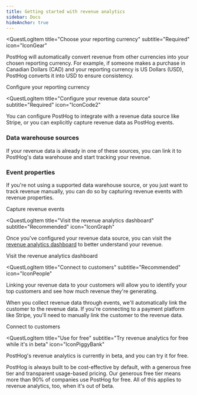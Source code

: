 ```yaml
---
title: Getting started with revenue analytics
sidebar: Docs
hideAnchor: true
---
```




<QuestLog firstSpeechBubble="Let's get started!" lastSpeechBubble="Time to understand your revenue!">

<QuestLogItem 
    title="Choose your reporting currency"
    subtitle="Required"
    icon="IconGear"
>
  
  PostHog will automatically convert revenue from other currencies into your chosen reporting currency. For example, if someone makes a purchase in Canadian Dollars (CAD) and your reporting currency is US Dollars (USD), PostHog converts it into USD to ensure consistency.

  <ProductScreenshot
      imageLight = "https://res.cloudinary.com/dmukukwp6/image/upload/update_currency_light_9345e4640f.png" 
      imageDark = "https://res.cloudinary.com/dmukukwp6/image/upload/update_currency_dark_dc5c40bd15.png"
      alt="Revenue analytics currency picker" 
      classes="rounded"
  />

  <CallToAction type="primary" to="https://app.posthog.com/data-management/revenue">
    Configure your reporting currency
  </CallToAction>

</QuestLogItem>

<QuestLogItem
    title="Configure your revenue data source"
    subtitle="Required"
    icon="IconCode2"
>

  You can configure PostHog to integrate with a revenue data source like Stripe, or you can explicitly capture revenue data as PostHog events.

  ### Data warehouse sources

  If your revenue data is already in one of these sources, you can link it to PostHog's data warehouse and start tracking your revenue.

  <DataWarehouseSources />

  ### Event properties

  If you're not using a supported data warehouse source, or you just want to track revenue manually, you can do so by capturing revenue events with revenue properties.

  <CallToAction type="primary" to="/docs/revenue-analytics/capture-revenue-events">
    Capture revenue events
  </CallToAction>

</QuestLogItem>

<QuestLogItem
    title="Visit the revenue analytics dashboard"
    subtitle="Recommended"
    icon="IconGraph"
>

  Once you've configured your revenue data source, you can visit the [revenue analytics dashboard](/docs/revenue-analytics/dashboard) to better understand your revenue.

  <ProductScreenshot
    imageLight = "https://res.cloudinary.com/dmukukwp6/image/upload/Screenshot_2025_09_05_at_14_05_35_288e8e0d6c.png"
    imageDark = "https://res.cloudinary.com/dmukukwp6/image/upload/Screenshot_2025_09_05_at_14_06_29_e4fe61d678.png"
    alt="Revenue analytics dashboard" 
    classes="rounded"
  />

  <CallToAction type="primary" to="/docs/revenue-analytics/dashboard">
    Visit the revenue analytics dashboard
  </CallToAction>

</QuestLogItem>

<QuestLogItem
  title="Connect to customers"
  subtitle="Recommended"
  icon="IconPeople"
>

  Linking your revenue data to your customers will allow you to identify your top customers and see how much revenue they're generating.

  When you collect revenue data through events, we'll automatically link the customer to the revenue data. If you're connecting to a payment platform like Stripe, you'll need to manually link the customer to the revenue data.

  <CallToAction type="primary" to="/docs/revenue-analytics/connect-to-customers">
    Connect to customers
  </CallToAction>

</QuestLogItem>

<QuestLogItem 
  title="Use for free"
  subtitle="Try revenue analytics for free while it's in beta"
  icon="IconPiggyBank"
>

  PostHog's revenue analytics is currently in beta, and you can try it for free. 
  
  PostHog is always built to be cost-effective by default, with a generous free tier and transparent usage-based pricing. Our generous free tier means more than 90% of companies use PostHog for free. All of this applies to revenue analytics, too, when it's out of beta.

</QuestLogItem>

</QuestLog>
